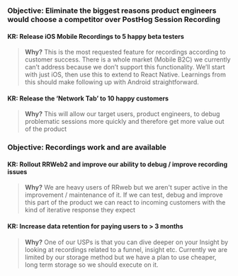 ### Objective: Eliminate the biggest reasons product engineers would choose a competitor over PostHog Session Recording

#### KR: Release iOS Mobile Recordings to 5 happy beta testers
> **Why?** This is the most requested feature for recordings according to customer success. There is a whole market (Mobile B2C) we currently can’t address because we don’t support this functionality. We’ll start with just iOS, then use this to extend to React Native. Learnings from this should make following up with Android straightforward.

#### KR: Release the ‘Network Tab’ to 10 happy customers
> **Why?** This will allow our target users, product engineers, to debug problematic sessions more quickly and therefore get more value out of the product


### Objective: Recordings work and are available

#### KR: Rollout RRWeb2 and improve our ability to debug / improve recording issues
> **Why?** We are heavy users of RRweb but we aren't super active in the improvement / maintenance of it. If we can test, debug and improve this part of the product we can react to incoming customers with the kind of iterative response they expect

#### KR: Increase data retention for paying users to > 3 months
> **Why?** One of our USPs is that you can dive deeper on your Insight by looking at recordings related to a funnel, insight etc. Currently we are limited by our storage method but we have a plan to use cheaper, long term storage so we should execute on it.
